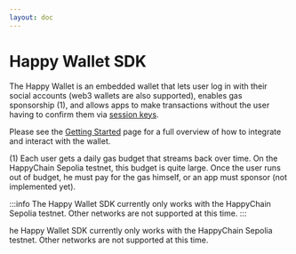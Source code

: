 ```yaml
---
layout: doc
---
```



# Happy Wallet SDK

The Happy Wallet is an embedded wallet that lets user log in with their social accounts (web3 wallets are
also supported), enables gas sponsorship (1), and allows apps to make transactions without the user having to confirm them
via [session keys].

Please see the [Getting Started] page for a full overview of how to integrate and interact with the
wallet.

[Getting Started]: /sdk/js/getting-started
[session keys]: /sdk/js/getting-started#session-keys

(1) Each user gets a daily gas budget that streams back over time. On the HappyChain Sepolia
testnet, this budget is quite large. Once the user runs out of budget, he must pay for the gas
himself, or an app must sponsor (not implemented yet).

:::info
The Happy Wallet SDK currently only works with the HappyChain Sepolia testnet. Other networks are not supported at this time.
:::

<Callout type="info">
he Happy Wallet SDK currently only works with the HappyChain Sepolia testnet. Other networks are not supported at this time.
</Callout>

